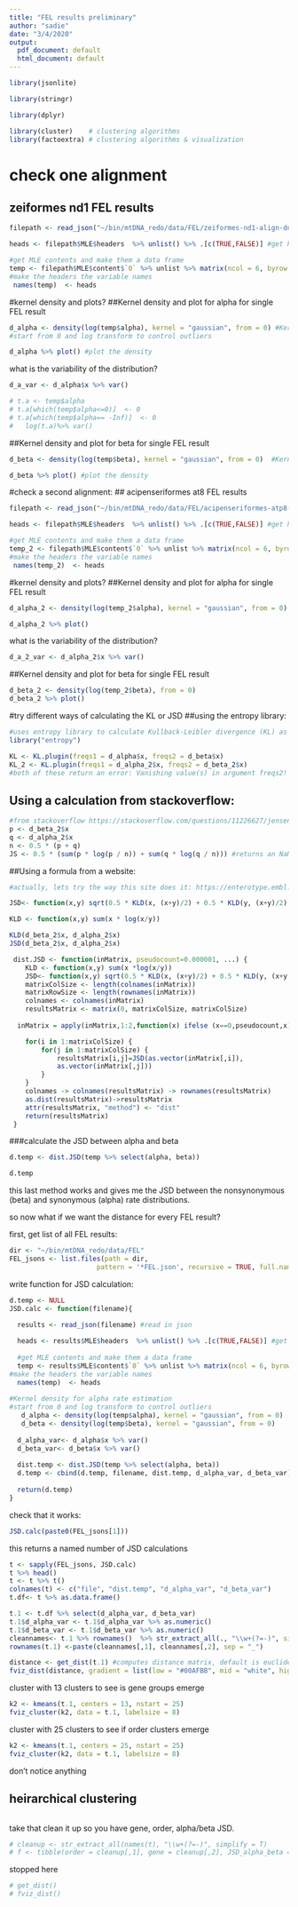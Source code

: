 ```yaml
---
title: "FEL results preliminary"
author: "sadie"
date: "3/4/2020"
output:
  pdf_document: default
  html_document: default
---
```


```r
library(jsonlite)

library(stringr)

library(dplyr)

library(cluster)    # clustering algorithms
library(factoextra) # clustering algorithms & visualization
```

# check one alignment
## zeiformes nd1 FEL results
```r
filepath <- read_json("~/bin/mtDNA_redo/data/FEL/zeiformes-nd1-align-dna.fas.FEL.json") #read in json

heads <- filepath$MLE$headers  %>% unlist() %>% .[c(TRUE,FALSE)] #get headers and ignore header descriptions
```

```r
#get MLE contents and make them a data frame
temp <- filepath$MLE$content$`0` %>% unlist %>% matrix(ncol = 6, byrow = TRUE) %>% as.data.frame() 
#make the headers the variable names
 names(temp)  <- heads
```

#kernel density and plots?
##Kernel density and plot for alpha for single FEL result
```r
d_alpha <- density(log(temp$alpha), kernel = "gaussian", from = 0) #Kernel density for alpha rate estimation 
#start from 0 and log transform to control outliers

d_alpha %>% plot() #plot the density 
```
what is the variability of the distribution?
```r
d_a_var <- d_alpha$x %>% var()

# t.a <- temp$alpha
# t.a[which(temp$alpha<=0)]  <- 0 
# t.a[which(temp$alpha== -Inf)]  <- 0 
#   log(t.a)%>% var()
```

##Kernel density and plot for beta for single FEL result
```r
d_beta <- density(log(temp$beta), kernel = "gaussian", from = 0)  #Kernel density for the beta rate estimation

d_beta %>% plot() #plot the density
```


#check a second alignment:
## acipenseriformes at8 FEL results
```r
filepath <- read_json("~/bin/mtDNA_redo/data/FEL/acipenseriformes-atp8-align-dna.fas.FEL.json") #read in json

heads <- filepath$MLE$headers  %>% unlist() %>% .[c(TRUE,FALSE)] #get headers and ignore header descriptions
```

```r
#get MLE contents and make them a data frame
temp_2 <- filepath$MLE$content$`0` %>% unlist %>% matrix(ncol = 6, byrow = TRUE) %>% as.data.frame() 
#make the headers the variable names
 names(temp_2)  <- heads
```

#kernel density and plots?
##Kernel density and plot for alpha for single FEL result
```r
d_alpha_2 <- density(log(temp_2$alpha), kernel = "gaussian", from = 0)

d_alpha_2 %>% plot()
```
what is the variability of the distribution?
```r
d_a_2_var <- d_alpha_2$x %>% var()
```

##Kernel density and plot for beta for single FEL result
```r
d_beta_2 <- density(log(temp_2$beta), from = 0)
d_beta_2 %>% plot()
```
#try different ways of calculating the KL or JSD
##using the entropy library:
```r
#uses entropy library to calculate Kullback-Leibler divergence (KL) as it is needed to do the JSD
library("entropy")

KL <- KL.plugin(freqs1 = d_alpha$x, freqs2 = d_beta$x)
KL_2 <- KL.plugin(freqs1 = d_alpha_2$x, freqs2 = d_beta_2$x)
#both of these return an error: Vanishing value(s) in argument freqs2!
```
## Using a calculation from stackoverflow:
```r
#from stackoverflow https://stackoverflow.com/questions/11226627/jensen-shannon-divergence-in-r
p <- d_beta_2$x
q <- d_alpha_2$x
n <- 0.5 * (p + q)
JS <- 0.5 * (sum(p * log(p / n)) + sum(q * log(q / n))) #returns an NaN
```

##Using a formula from a website:

```r
#actually, lets try the way this site does it: https://enterotype.embl.de/enterotypes.html

JSD<- function(x,y) sqrt(0.5 * KLD(x, (x+y)/2) + 0.5 * KLD(y, (x+y)/2))

KLD <- function(x,y) sum(x * log(x/y))

KLD(d_beta_2$x, d_alpha_2$x)
JSD(d_beta_2$x, d_alpha_2$x)

 dist.JSD <- function(inMatrix, pseudocount=0.000001, ...) {
	KLD <- function(x,y) sum(x *log(x/y))
	JSD<- function(x,y) sqrt(0.5 * KLD(x, (x+y)/2) + 0.5 * KLD(y, (x+y)/2))
	matrixColSize <- length(colnames(inMatrix))
	matrixRowSize <- length(rownames(inMatrix))
	colnames <- colnames(inMatrix)
	resultsMatrix <- matrix(0, matrixColSize, matrixColSize)
        
  inMatrix = apply(inMatrix,1:2,function(x) ifelse (x==0,pseudocount,x))

	for(i in 1:matrixColSize) {
		for(j in 1:matrixColSize) { 
			resultsMatrix[i,j]=JSD(as.vector(inMatrix[,i]),
			as.vector(inMatrix[,j]))
		}
	}
	colnames -> colnames(resultsMatrix) -> rownames(resultsMatrix)
	as.dist(resultsMatrix)->resultsMatrix
	attr(resultsMatrix, "method") <- "dist"
	return(resultsMatrix) 
 }


```

###calculate the JSD between alpha and beta
```r
d.temp <- dist.JSD(temp %>% select(alpha, beta))

d.temp
```
this last method works and gives me the JSD between the nonsynonymous (beta) and synonymous (alpha) rate distributions. 

so now what if we want the distance for every FEL result?

first, get list of all FEL results:

```r
dir <- "~/bin/mtDNA_redo/data/FEL"
FEL_jsons <- list.files(path = dir,
                      pattern = '*FEL.json', recursive = TRUE, full.names = TRUE)
```

 write function for JSD calculation:
```r
d.temp <- NULL
JSD.calc <- function(filename){
  
  results <- read_json(filename) #read in json

  heads <- results$MLE$headers  %>% unlist() %>% .[c(TRUE,FALSE)] #get headers and ignore header descriptions
  
  #get MLE contents and make them a data frame
  temp <- results$MLE$content$`0` %>% unlist %>% matrix(ncol = 6, byrow = TRUE) %>% as.data.frame() 
#make the headers the variable names
  names(temp)  <- heads
  
#Kernel density for alpha rate estimation 
#start from 0 and log transform to control outliers
   d_alpha <- density(log(temp$alpha), kernel = "gaussian", from = 0) 
   d_beta <- density(log(temp$beta), kernel = "gaussian", from = 0) 
   
  d_alpha_var<- d_alpha$x %>% var() 
  d_beta_var<- d_beta$x %>% var() 
   
  dist.temp <- dist.JSD(temp %>% select(alpha, beta))
  d.temp <- cbind(d.temp, filename, dist.temp, d_alpha_var, d_beta_var)
  
  return(d.temp)
}
```
check that it works:
```r
JSD.calc(paste0(FEL_jsons[1]))
```

this returns a named number of JSD calculations 
```r
t <- sapply(FEL_jsons, JSD.calc)
t %>% head()
t <- t %>% t() 
colnames(t) <- c("file", "dist.temp", "d_alpha_var", "d_beta_var")
t.df<- t %>% as.data.frame()
```

```r
t.1 <- t.df %>% select(d_alpha_var, d_beta_var)
t.1$d_alpha_var <- t.1$d_alpha_var %>% as.numeric()
t.1$d_beta_var <- t.1$d_beta_var %>% as.numeric()
cleannames<- t.1 %>% rownames()  %>% str_extract_all(., "\\w+(?=-)", simplify = T)
rownames(t.1) <-paste(cleannames[,1], cleannames[,2], sep = "_")

distance <- get_dist(t.1) #computes distance matrix, default is euclidean
fviz_dist(distance, gradient = list(low = "#00AFBB", mid = "white", high = "#FC4E07")) 
```

cluster with 13 clusters to see is gene groups emerge
```r
k2 <- kmeans(t.1, centers = 13, nstart = 25)
fviz_cluster(k2, data = t.1, labelsize = 8)
```

cluster with 25 clusters to see if order clusters emerge
```r
k2 <- kmeans(t.1, centers = 25, nstart = 25)
fviz_cluster(k2, data = t.1, labelsize = 8)
```
don't notice anything

## heirarchical clustering
```r

```


take that clean it up so you have gene, order, alpha/beta JSD.

```r
# cleanup <- str_extract_all(names(t), "\\w+(?=-)", simplify = T)
# f <- tibble(order = cleanup[,1], gene = cleanup[,2], JSD_alpha_beta = t)
```

stopped here 
```r
# get_dist()
# fviz_dist()
```

